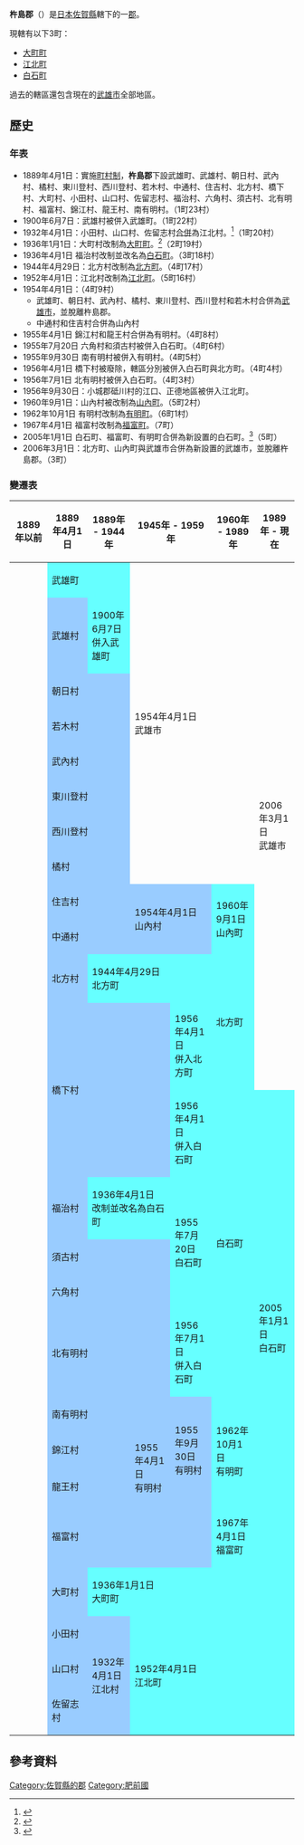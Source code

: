 {{日本郡
| 郡 = 杵島郡
| 日文原名 = 杵島郡
| 平假名 = きしまぐん
| 羅馬字拼音 = Kishima-gun
| 地圖 = [[File:Kishima_District_in_Saga_Prefecture.png|250px]]
| 都道府縣 = 佐賀縣
| 編號 = 
| 町 = 3
| 村 = 
| 經度 = 
| 緯度 = 
| 註記 = 
|}}
'''杵島郡'''（{{jpn|j=杵島郡|hg=きしまぐん|rm=Kishima gun|f=y}}）是[[日本|日本]][[佐賀縣|佐賀縣]]轄下的一[[郡|郡]]。

現轄有以下3町：
*[[大町町|大町町]]
*[[江北町|江北町]]
*[[白石町|白石町]]

過去的轄區還包含現在的[[武雄市|武雄市]]全部地區。

==歷史==
===年表===
* 1889年4月1日：實施[[町村制|町村制]]，'''杵島郡'''下設武雄町、武雄村、朝日村、武內村、橘村、東川登村、西川登村、若木村、中通村、住吉村、北方村、橋下村、大町村、小田村、山口村、佐留志村、福治村、六角村、須古村、北有明村、福富村、錦江村、龍王村、南有明村。（1町23村）
* 1900年6月7日：武雄村被併入武雄町。（1町22村）
* 1932年4月1日：小田村、山口村、佐留志村[[市町村合併|合併]]為江北村。<ref>{{cite web| language =ja| publisher =江北町公所| title =町的資料| url =http://www.saganet.ne.jp/bikkie/gaiyou.html| accessdate =2009-05-02}}{{dead link|date=2018年1月 |bot=InternetArchiveBot |fix-attempted=yes }}</ref>（1町20村）
* 1936年1月1日：大町村改制為[[大町町|大町町]]。<ref>{{cite web| language =ja| publisher =大町町公所| title =歷史的方向| url =http://www.town.omachi.saga.jp/03_frame_channel_o_04_gaiyou_index.htm| accessdate =2009-04-30| deadurl =yes| archiveurl =https://web.archive.org/web/20080526131012/http://www.town.omachi.saga.jp/03_frame_channel_o_04_gaiyou_index.htm| archivedate =2008-05-26}}</ref>（2町19村）
* 1936年4月1日 福治村改制並改名為[[白石町|白石町]]。（3町18村）
* 1944年4月29日：北方村改制為[[北方町_(佐賀縣)|北方町]]。（4町17村）
* 1952年4月1日：江北村改制為[[江北町|江北町]]。（5町16村）
* 1954年4月1日：（4町9村）
** 武雄町、朝日村、武內村、橘村、東川登村、西川登村和若木村合併為[[武雄市|武雄市]]，並脫離杵島郡。
** 中通村和住吉村合併為山內村
* 1955年4月1日 錦江村和龍王村合併為有明村。（4町8村）
* 1955年7月20日 六角村和須古村被併入白石町。（4町6村）
* 1955年9月30日 南有明村被併入有明村。（4町5村）
* 1956年4月1日 橋下村被廢除，轄區分別被併入白石町與北方町。（4町4村）
* 1956年7月1日 北有明村被併入白石町。（4町3村）
* 1956年9月30日：小城郡砥川村的江口、正德地區被併入江北町。
* 1960年9月1日：山內村被改制為[[山內町|山內町]]。（5町2村）
* 1962年10月1日 有明村改制為[[有明町_(佐賀縣)|有明町]]。（6町1村）
* 1967年4月1日 福富村改制為[[福富町_(佐賀縣)|福富町]]。（7町）
* 2005年1月1日 白石町、福富町、有明町合併為新設置的白石町。<ref>{{cite web| language =ja| publisher =白石町公所| title =白石町的概要| url =http://www.town.shiroishi.lg.jp/site/view/contview.jsp?cateid=36&id=40&page=1| accessdate =2009-05-03| deadurl =yes| archiveurl =https://web.archive.org/web/20090713061046/http://www.town.shiroishi.lg.jp/site/view/contview.jsp?cateid=36&id=40&page=1| archivedate =2009-07-13}}</ref>（5町）
* 2006年3月1日：北方町、山內町與武雄市合併為新設置的武雄市，並脫離杵島郡。（3町）

===變遷表===
{| class="wikitable" style="font-size:x-small"
! 1889年以前
! 1889年4月1日
! 1889年 - 1944年
! colspan="2" | 1945年 - 1959年
! 1960年 - 1989年
! 1989年 - 現在
! 現在
|-
|
| colspan=2 style="background-color:#6ff;" | 武雄町
| rowspan=8 colspan=3 | 1954年4月1日<br />武雄市
| rowspan=12 colspan=2 | 2006年3月1日<br />武雄市
|-
|
| style="background-color:#9cf;" | 武雄村
| style="background-color:#6ff;" | 1900年6月7日<br />併入武雄町
|-
|
| colspan=2 style="background-color:#9cf;" | 朝日村
|-
|
| colspan=2 style="background-color:#9cf;" | 若木村
|-
|
| colspan=2 style="background-color:#9cf;" | 武內村
|-
|
| colspan=2 style="background-color:#9cf;" | 東川登村
|-
|
| colspan=2 style="background-color:#9cf;" | 西川登村
|-
|
| colspan=2 style="background-color:#9cf;" | 橘村
|-
|
| colspan=2 style="background-color:#9cf;" | 住吉村
| rowspan=2 colspan=2 style="background-color:#9cf;" | 1954年4月1日<br />山內村
| rowspan=2 style="background-color:#6ff;" | 1960年9月1日<br />山內町
|-
|
| colspan=2 style="background-color:#9cf;" | 中通村
|-
|
| style="background-color:#9cf;" | 北方村
| colspan=3 style="background-color:#6ff;" | 1944年4月29日<br />北方町
| rowspan=2 style="background-color:#6ff;" | 北方町
|-
| rowspan=2 | <br /> 
| rowspan=2 colspan=3 style="background-color:#9cf;" | 橋下村
| style="background-color:#6ff;" | 1956年4月1日<br />併入北方町
|-
| style="background-color:#6ff;" | 1956年4月1日<br />併入白石町
| rowspan=5 style="background-color:#6ff;" | 白石町
| rowspan=9 colspan=2 style="background-color:#6ff;" | 2005年1月1日<br />白石町
|-
|
| style="background-color:#9cf;" | 福治村
| colspan=2 style="background-color:#6ff;" | 1936年4月1日<br />改制並改名為白石町
| rowspan=3 style="background-color:#6ff;" | 1955年7月20日<br />白石町
|-
|
| colspan=3 style="background-color:#9cf;" | 須古村
|-
|
| colspan=3 style="background-color:#9cf;" | 六角村
|-
|
| colspan=3 style="background-color:#9cf;" | 北有明村
| style="background-color:#6ff;" | 1956年7月1日<br />併入白石町
|-
|
| colspan=3 style="background-color:#9cf;" | 南有明村
| rowspan=3 style="background-color:#9cf;" | 1955年9月30日<br />有明村
| rowspan=3 style="background-color:#6ff;" | 1962年10月1日<br />有明町
|-
|
| colspan=2 style="background-color:#9cf;" | 錦江村
| rowspan=2 style="background-color:#9cf;" | 1955年4月1日<br />有明村
|-
|
| colspan=2 style="background-color:#9cf;" | 龍王村
|-
|
| colspan=4 style="background-color:#9cf;" | 福富村
| style="background-color:#6ff;" | 1967年4月1日<br />福富町
|-
|
| style="background-color:#9cf;" | 大町村
| colspan=6 style="background-color:#6ff;" | 1936年1月1日<br />大町町
|-
|
| style="background-color:#9cf;" | 小田村
| rowspan=3 style="background-color:#9cf;" | 1932年4月1日<br />江北村
| rowspan=3 colspan=5 style="background-color:#6ff;" | 1952年4月1日<br />江北町
|-
|
| style="background-color:#9cf;" | 山口村
|-
|
| style="background-color:#9cf;" | 佐留志村
|}

==參考資料==
{{reflist}}

{{佐賀縣}}
{{火國二國的郡}}

[[Category:佐賀縣的郡|Category:佐賀縣的郡]]
[[Category:肥前國|Category:肥前國]]